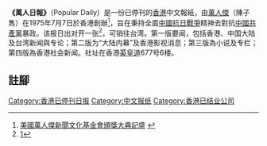 '''《萬人日報》'''（Popular Daily）是一份已停刊的[[英屬香港|香港]]中文報紙，由[[萬人傑|萬人傑]]（陳子雋）在1975年7月7日於香港創辦<ref>[http://www.huanghuagang.org/hhgMagazine/issue06/big5/06.htm 美國萬人傑新聞文化基金會頒獎大典記盛] {{webarchive|url=https://web.archive.org/web/20111016142904/http://www.huanghuagang.org/hhgMagazine/issue06/big5/06.htm |date=2011-10-16 }}</ref>，旨在秉持全面[[中國抗日戰爭|中國抗日戰爭]]精神去對抗[[中国共产党|中國共產黨]]暴政。该报日出对开一张<ref>[http://209.85.175.104/search?q=cache:9pvUXB9U2SAJ:www.hebwht.gov.cn/datalib/2004/Organize/DL/DL-20040203105205/+%22%E8%90%AC%E4%BA%BA%E6%97%A5%E5%A0%B1%22%2B%221975%22&hl=zh-TW&ct=clnk&cd=3&gl=hk&client=firefox-a]{{dead link|date=2018年4月 |bot=InternetArchiveBot |fix-attempted=yes }}</ref>，可销往台湾。第一版要闻，包括香港、中国大陆及台湾新闻與专论；第二版为“大陆内幕”及香港影视消息；第三版為小说及专栏；第四版為香港社会新闻。社址在香港[[英皇道|英皇道]]677号6楼。

==註腳==
<references/>

{{Newspaper-stub}}
[[Category:香港已停刊日报|Category:香港已停刊日报]]
[[Category:中文报纸|Category:中文报纸]]
[[Category:香港已结业公司|Category:香港已结业公司]]